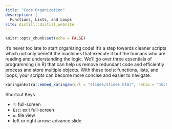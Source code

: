 ```yaml
---
title: "Code Organization"
description: |
  Functions, Lists, and Loops
site: distill::distill_website
---
```


```r
knitr::opts_chunk$set(echo = FALSE)

```

It's never too late to start organizing code! It's a step towards cleaner scripts which not only benefit the machines that execute it but the humans who are reading and understanding the logic. We'll go over three essentials of programming (in R) that can help us remove redundant code and efficiently process and store multiple objects. With these tools: functions, lists, and loops, your scripts can become more concise and easier to navigate.

```r
xaringanExtra::embed_xaringan(url = "slides/slides.html", ratio = "16:9")
```

<aside>
Shortcut Keys

- `f`: full-screen
- `Esc`: exit full-screen
- `o`: tile view
- left or right arrow: advance slide
</aside>